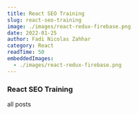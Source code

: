 ```yaml
---
title: React SEO Training
slug: react-seo-training
image: ./images/react-redux-firebase.png
date: 2022-01-25
author: Fadi Nicolas Zahhar
category: React
readTime: 50
embeddedImages:
  - ./images/react-redux-firebase.png
---
```



<GatsbyImage
  image={getImage(props.embeddedImages[0])}
  alt="random stuff"
  className="first-inline-img"
/>

### React SEO Training


<Link to="/posts" className="btn center-btn">
  all posts
</Link>
